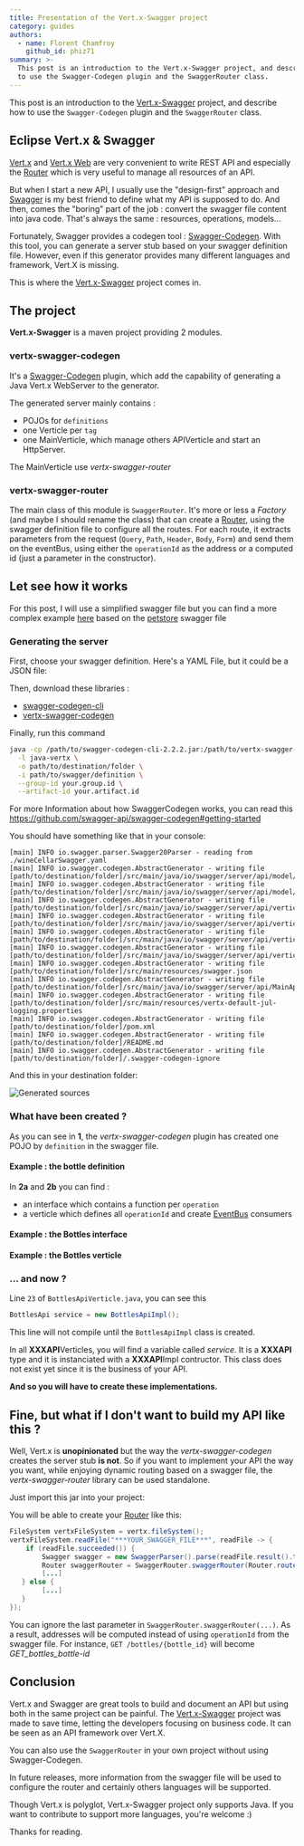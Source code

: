 ```yaml
---
title: Presentation of the Vert.x-Swagger project
category: guides
authors:
  - name: Florent Chamfroy
    github_id: phiz71
summary: >-
  This post is an introduction to the Vert.x-Swagger project, and describe how
  to use the Swagger-Codegen plugin and the SwaggerRouter class.
---
```



This post is an introduction to the [Vert.x-Swagger] project, and describe how to use the `Swagger-Codegen` plugin and the `SwaggerRouter` class.

## Eclipse Vert.x & Swagger

[Vert.x][vertx-core] and [Vert.x Web][vert.x-web] are very convenient to write REST API and especially the [Router] which is very useful to manage all resources of an API.

But when I start a new API, I usually use the "design-first" approach and [Swagger] is my best friend to define what my API is supposed to do. And then, comes the "boring" part of the job : convert the swagger file content into java code. That's always the same : resources, operations, models...

Fortunately, Swagger provides a codegen tool : [Swagger-Codegen]. With this tool, you can generate a server stub based on your swagger definition file. 
However, even if this generator provides many different languages and framework, Vert.X is missing.

This is where the [Vert.x-Swagger] project comes in.

## The project
**Vert.x-Swagger** is a maven project providing 2 modules.

### vertx-swagger-codegen
It's a [Swagger-Codegen] plugin, which add the capability of generating a Java Vert.x WebServer to the generator.

The generated server mainly contains :
 * POJOs for `definitions`
 * one Verticle per `tag`
 * one MainVerticle, which manage others APIVerticle and start an HttpServer.

<Alert info>

The MainVerticle use *vertx-swagger-router*

</Alert>

### vertx-swagger-router
The main class of this module is `SwaggerRouter`. It's more or less a *Factory* (and maybe I should rename the class) that can create a [Router][router], using the swagger definition file to configure all the routes. For each route, it extracts parameters from the request (`Query`, `Path`, `Header`, `Body`, `Form`) and send them on the eventBus, using either the `operationId` as the address or a computed id (just a parameter in the constructor).

## Let see how it works

<Alert info>

For this post, I will use a simplified swagger file but you can find a more complex example [here][petstore-vertx-sample] based on the [petstore] swagger file

</Alert>

### Generating the server
First, choose your swagger definition. Here's a YAML File, but it could be a JSON file:

<Gist url="https://gist.github.com/phiz71/6c654f3da2d4124d3fe65e5aaaaedf55" />

Then, download these libraries :
 * [swagger-codegen-cli]
 * [vertx-swagger-codegen]

Finally, run this command
```bash
java -cp /path/to/swagger-codegen-cli-2.2.2.jar:/path/to/vertx-swagger-codegen-1.0.0.jar io.swagger.codegen.SwaggerCodegen generate \
  -l java-vertx \
  -o path/to/destination/folder \
  -i path/to/swagger/definition \
  --group-id your.group.id \
  --artifact-id your.artifact.id
```

<Alert info>

For more Information about how SwaggerCodegen works, you can read this https://github.com/swagger-api/swagger-codegen#getting-started

</Alert>

You should have something like that in your console:
```text
[main] INFO io.swagger.parser.Swagger20Parser - reading from ./wineCellarSwagger.yaml
[main] INFO io.swagger.codegen.AbstractGenerator - writing file [path/to/destination/folder]/src/main/java/io/swagger/server/api/model/Bottle.java
[main] INFO io.swagger.codegen.AbstractGenerator - writing file [path/to/destination/folder]/src/main/java/io/swagger/server/api/model/CellarInformation.java
[main] INFO io.swagger.codegen.AbstractGenerator - writing file [path/to/destination/folder]/src/main/java/io/swagger/server/api/verticle/BottlesApi.java
[main] INFO io.swagger.codegen.AbstractGenerator - writing file [path/to/destination/folder]/src/main/java/io/swagger/server/api/verticle/BottlesApiVerticle.java
[main] INFO io.swagger.codegen.AbstractGenerator - writing file [path/to/destination/folder]/src/main/java/io/swagger/server/api/verticle/InformationApi.java
[main] INFO io.swagger.codegen.AbstractGenerator - writing file [path/to/destination/folder]/src/main/java/io/swagger/server/api/verticle/InformationApiVerticle.java
[main] INFO io.swagger.codegen.AbstractGenerator - writing file [path/to/destination/folder]/src/main/resources/swagger.json
[main] INFO io.swagger.codegen.AbstractGenerator - writing file [path/to/destination/folder]/src/main/java/io/swagger/server/api/MainApiVerticle.java
[main] INFO io.swagger.codegen.AbstractGenerator - writing file [path/to/destination/folder]/src/main/resources/vertx-default-jul-logging.properties
[main] INFO io.swagger.codegen.AbstractGenerator - writing file [path/to/destination/folder]/pom.xml
[main] INFO io.swagger.codegen.AbstractGenerator - writing file [path/to/destination/folder]/README.md
[main] INFO io.swagger.codegen.AbstractGenerator - writing file [path/to/destination/folder]/.swagger-codegen-ignore
```
And this in your destination folder:

![Generated sources](/images/blog/vertx-swagger-presentation/GeneratedProject.png)

### What have been created ?
As you can see in **1**,  the *vertx-swagger-codegen* plugin has created one POJO by `definition` in the swagger file.
#### Example : the bottle definition 

<Gist url="https://gist.github.com/phiz71/eabafda440b24881126089128d677121" />

In **2a** and **2b** you can find :
 * an interface which contains a function per `operation`
 * a verticle which defines all `operationId` and create [EventBus] consumers 

#### Example : the Bottles interface

<Gist url="https://gist.github.com/phiz71/be1ca2f550f44aea7fb2710b383e26ed" />

#### Example : the Bottles verticle

<Gist url="https://gist.github.com/phiz71/c0aadbb4f26ebed8e2e145d0b4a8d210" />

### ... and now ?
Line `23` of `BottlesApiVerticle.java`, you can see this
```java
BottlesApi service = new BottlesApiImpl();
```
This line will not compile until the `BottlesApiImpl` class is created.

In all **XXXAPI**Verticles, you will find a variable called *service*. It is a **XXXAPI** type and it is instanciated with a **XXXAPI**Impl contructor. This class does not exist yet since it is the business of your API.

**And so you will have to create these implementations.**



## Fine, but what if I don't want to build my API like this ?
Well, Vert.x is **unopinionated** but the way the *vertx-swagger-codegen* creates the server stub **is not**. 
So if you want to implement your API the way you want, while enjoying dynamic routing based on a swagger file, the *vertx-swagger-router* library can be used standalone. 

Just import this jar into your project:

<Gist url="https://gist.github.com/phiz71/56e723362a1d1370c7262bff246fb087" />

You will be able to create your [Router] like this:

```java
FileSystem vertxFileSystem = vertx.fileSystem();
vertxFileSystem.readFile("***YOUR_SWAGGER_FILE***", readFile -> {
    if (readFile.succeeded()) {
        Swagger swagger = new SwaggerParser().parse(readFile.result().toString(Charset.forName("utf-8"))); 
        Router swaggerRouter = SwaggerRouter.swaggerRouter(Router.router(vertx), swagger, vertx.eventBus(), new OperationIdServiceIdResolver());
        [...]
   } else {
        [...]
   }
});
```

<Alert info>

You can ignore the last parameter in `SwaggerRouter.swaggerRouter(...)`. As a result, addresses will be computed instead of using `operationId` from the swagger file. 
For instance, `GET /bottles/{bottle_id}` will become *GET_bottles_bottle-id*

</Alert>

## Conclusion
Vert.x and Swagger are great tools to build and document an API but using both in the same project can be painful. The [Vert.x-Swagger] project was made to save time, letting the developers focusing on business code.
It can be seen as an API framework over Vert.X.

You can also use the `SwaggerRouter` in your own project without using Swagger-Codegen.

In future releases, more information from the swagger file will be used to configure the router and certainly others languages will be supported.

<Alert info>

Though Vert.x is polyglot, Vert.x-Swagger project only supports Java. If you want to contribute to support more languages, you're welcome :)

</Alert>

Thanks for reading.

[vertx-core]: http://vertx.io/docs/vertx-core/java/
[eventbus]: http://vertx.io/docs/vertx-core/java/#_the_event_bus_api
[vert.x-web]: http://vertx.io/docs/vertx-web/java/
[router]: http://vertx.io/docs/apidocs/io/vertx/ext/web/Router.html
[swagger]: http://swagger.io/specification/
[swagger-codegen]: https://github.com/swagger-api/swagger-codegen
[swagger-codegen-cli]: http://central.maven.org/maven2/io/swagger/swagger-codegen-cli/2.2.2/swagger-codegen-cli-2.2.2.jar
[vert.x-swagger]: https://github.com/phiz71/vertx-swagger
[vertx-swagger-codegen]: http://central.maven.org/maven2/com/github/phiz71/vertx-swagger-codegen/1.0.0/vertx-swagger-codegen-1.0.0.jar
[petstore-vertx-sample]: https://github.com/phiz71/vertx-swagger/tree/master/sample/petstore-vertx-server
[petstore]: http://petstore.swagger.io/
